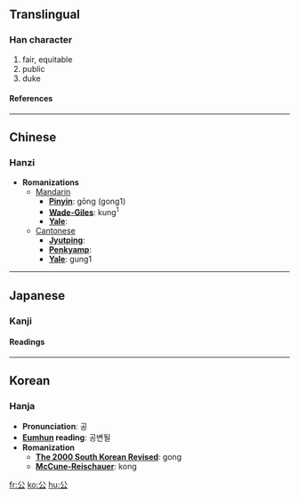 ==Translingual==
===Han character===
{{Han char|rad=八|as=02|sn=4|four=8073<sub>2</sub>|canj=金戈 (CI)}}
# fair, equitable
# public
# duke
====References====
{{Han ref|kx=0126.280|dkj=01452|dj=0277.010|hdz=10242.010|uh=516C|ud=20844|bh=A4BD|bd=42173}}
----

==Chinese==
===Hanzi===


* '''Romanizations'''
** [[Mandarin]]
*** '''[[Pinyin]]''': gōng (gong1)
*** '''[[Wade-Giles]]''': kung<sup>1</sup>
*** '''[[Yale]]''': 
**[[Cantonese]]
***'''[[Jyutping]]''':
***'''[[Penkyamp]]''': 
***'''[[Yale]]''': gung1


----
==Japanese==
===Kanji===
{{ja-kanji|grade=|rs=八02}}
====Readings====
{{ja-readings|on=[[こう]] (kō)|kun=[[おおやけ]] (ooyake), [[きみ]] (kimi)}}


----
==Korean==
===Hanja===

* '''Pronunciation''': 공
* '''[[Eumhun]] reading''': 공변될
* '''Romanization'''
** '''[[The 2000 South Korean Revised Romanization|The 2000 South Korean Revised]]''': gong
** '''[[McCune-Reischauer]]''': kong


[[fr:公]]
[[ko:公]]
[[hu:公]]